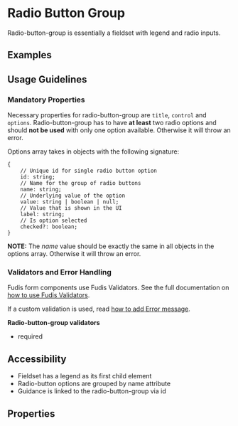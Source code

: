 
<Meta title="Components/Form/Radio Button Group" />

# Radio Button Group

Radio-button-group is essentially a fieldset with legend and radio inputs.

## Examples

<Canvas of={RadioButtonGroupStories.Examples}></Canvas>

## Usage Guidelines

### Mandatory Properties

Necessary properties for radio-button-group are `title`, `control` and `options`.
Radio-button-group has to have **at least** two radio options and should **not be used** with only one option available. Otherwise it will throw an error.

Options array takes in objects with the following signature:

```
{
	// Unique id for single radio button option
	id: string;
	// Name for the group of radio buttons
	name: string;
	// Underlying value of the option
	value: string | boolean | null;
	// Value that is shown in the UI
	label: string;
	// Is option selected
	checked?: boolean;
}
```

**NOTE:** The _name_ value should be exactly the same in all objects in the options array. Otherwise it will throw an error.

### Validators and Error Handling

Fudis form components use Fudis Validators. See the full documentation on [how to use Fudis Validators](/docs/utilities-validators--documentation). 

If a custom validation is used, read [how to add Error message](/docs/components-form-error-message--documentation).

**Radio-button-group validators**
- required

## Accessibility

- Fieldset has a legend as its first child element
- Radio-button options are grouped by name attribute
- Guidance is linked to the radio-button-group via id

## Properties

<ArgTypes of={RadioButtonGroupComponent} />